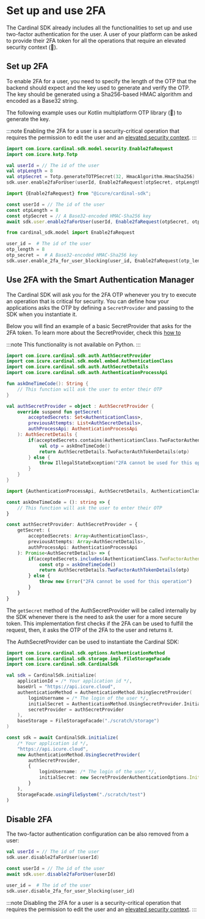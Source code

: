 
# Set up and use 2FA

The Cardinal SDK already includes all the functionalities to set up and use two-factor authentication for the user. A 
user of your platform can be asked to provide their 2FA token for all the operations that require an elevated security
context (:construction:).

## Set up 2FA

To enable 2FA for a user, you need to specify the length of the OTP that the backend should expect and the key used to 
generate and verify the OTP. The key should be generated using a Sha256-based HMAC algorithm and encoded as a Base32 
string.

The following example uses our Kotlin multiplatform OTP library (:construction:) to generate the key.

:::note
Enabling the 2FA for a user is a security-critical operation that requires the permission to edit the user and an
[elevated security context](/how-to/initialize-the-sdk/authentication-with-secret-provider).
:::

<LanguageTabs>

<TabItem value="kotlin">

```kotlin
import com.icure.cardinal.sdk.model.security.Enable2faRequest
import com.icure.kotp.Totp

val userId = // The id of the user
val otpLength = 8 
val otpSecret = Totp.generateTOTPSecret(32, HmacAlgorithm.HmacSha256)
sdk.user.enable2faForUser(userId, Enable2faRequest(otpSecret, otpLength))
```

</TabItem>

<TabItem value="typescript">

```typescript
import {Enable2faRequest} from "@icure/cardinal-sdk";

const userId = // The id of the user
const otpLength = 8
const otpSecret = // A Base32-encoded HMAC-Sha256 key
await sdk.user.enable2faForUser(userId, Enable2faRequest(otpSecret, otpLength))
```

</TabItem>

<TabItem value="python">

```python
from cardinal_sdk.model import Enable2faRequest

user_id =  # The id of the user
otp_length = 8
otp_secret =  # A Base32-encoded HMAC-Sha256 key
sdk.user.enable_2fa_for_user_blocking(user_id, Enable2faRequest(otp_length, otp_secret))
```

</TabItem>

</LanguageTabs>

## Use 2FA with the Smart Authentication Manager

The Cardinal SDK will ask you for the 2FA OTP whenever you try to execute an operation that is critical for security.
You can define how your applications asks the OTP by defining a `SecretProvider` and passing to the SDK when you 
instantiate it.

Below you will find an example of a basic SecretProvider that asks for the 2FA token. To learn more about the SecretProvider,
check this [how to](/how-to/initialize-the-sdk/authentication-with-secret-provider)

:::note
This functionality is not available on Python.
:::

<LanguageTabs>

<TabItem value="kotlin">

```kotlin
import com.icure.cardinal.sdk.auth.AuthSecretProvider
import com.icure.cardinal.sdk.model.embed.AuthenticationClass
import com.icure.cardinal.sdk.auth.AuthSecretDetails
import com.icure.cardinal.sdk.auth.AuthenticationProcessApi

fun askOneTimeCode(): String {
	// This function will ask the user to enter their OTP
}

val authSecretProvider = object : AuthSecretProvider {
	override suspend fun getSecret(
		acceptedSecrets: Set<AuthenticationClass>,
		previousAttempts: List<AuthSecretDetails>,
		authProcessApi: AuthenticationProcessApi
	): AuthSecretDetails {
		if(acceptedSecrets.contains(AuthenticationClass.TwoFactorAuthentication)) {
			val otp = askOneTimeCode()
			return AuthSecretDetails.TwoFactorAuthTokenDetails(otp)
		} else {
			throw IllegalStateException("2FA cannot be used for this operation")
		}
	}
}
```

</TabItem>

<TabItem value="typescript">

```typescript
import {AuthenticationProcessApi, AuthSecretDetails, AuthenticationClass, AuthSecretProvider} from "@icure/cardinal-sdk";

const askOneTimeCode = (): string => {
	// This function will ask the user to enter their OTP
}

const authSecretProvider: AuthSecretProvider = {
	getSecret: (
		acceptedSecrets: Array<AuthenticationClass>,
		previousAttempts: Array<AuthSecretDetails>,
		authProcessApi: AuthenticationProcessApi
	): Promise<AuthSecretDetails> => {
		if(acceptedSecrets.includes(AuthenticationClass.TwoFactorAuthentication)) {
			const otp = askOneTimeCode()
			return AuthSecretDetails.TwoFactorAuthTokenDetails(otp)
		} else {
			throw new Error("2FA cannot be used for this operation")
		}
	}
}
```

</TabItem>

</LanguageTabs>

The `getSecret` method of the AuthSecretProvider will be called internally by the SDK whenever there is the need to ask
the user for a more secure token. This implementation first checks if the 2FA can be used to fulfill the request, then,
it asks the OTP of the 2FA to the user and returns it. 

The AuthSecretProvider can be used to instantiate the Cardinal SDK:

<LanguageTabs>

<TabItem value="kotlin">

```kotlin
import com.icure.cardinal.sdk.options.AuthenticationMethod
import com.icure.cardinal.sdk.storage.impl.FileStorageFacade
import com.icure.cardinal.sdk.CardinalSdk

val sdk = CardinalSdk.initialize(
	applicationId = /* Your application id */,
	baseUrl = "https://api.icure.cloud",
	authenticationMethod = AuthenticationMethod.UsingSecretProvider(
		loginUsername = /* The login of the user */,
		initialSecret = AuthenticationMethod.UsingSecretProvider.InitialSecret.Password(/* The password of the user */),
		secretProvider = authSecretProvider
	),
	baseStorage = FileStorageFacade("./scratch/storage")
)
```

</TabItem>

<TabItem value="typescript">

```typescript
const sdk = await CardinalSdk.initialize(
	/* Your application id */,
	"https://api.icure.cloud",
	new AuthenticationMethod.UsingSecretProvider(
		authSecretProvider,
		{ 
			loginUsername: /* The login of the user */, 
			initialSecret: new SecretProviderAuthenticationOptions.InitialSecret.Password(/* The password of the user */)
		}
	),
	StorageFacade.usingFileSystem("./scratch/test")
)
```

</TabItem>

</LanguageTabs> 

## Disable 2FA
The two-factor authentication configuration can be also removed from a user:

<LanguageTabs>

<TabItem value="kotlin">

```kotlin
val userId = // The id of the user
sdk.user.disable2faForUser(userId)
```

</TabItem>

<TabItem value="typescript">

```typescript
const userId = // The id of the user
await sdk.user.disable2faForUser(userId)
```

</TabItem>

<TabItem value="python">

```python
user_id =  # The id of the user
sdk.user.disable_2fa_for_user_blocking(user_id)
```

</TabItem>

</LanguageTabs>

:::note
Disabling the 2FA for a user is a security-critical operation that requires the permission to edit the user and an
[elevated security context](/how-to/initialize-the-sdk/authentication-with-secret-provider).
:::